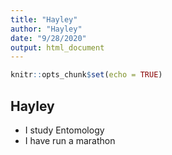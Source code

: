 ```yaml
---
title: "Hayley"
author: "Hayley"
date: "9/28/2020"
output: html_document
---
```


```r
knitr::opts_chunk$set(echo = TRUE)
```

## Hayley 

+ I study Entomology
+ I have run a marathon

